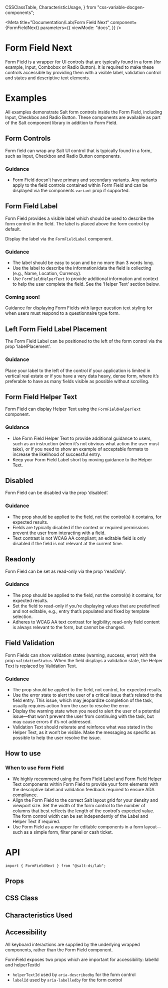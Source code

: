   CSSClassTable,
  CharacteristicUsage,
} from "css-variable-docgen-components";

<Meta
  title="Documentation/Lab/Form Field Next"
  component={FormFieldNext}
  parameters={{
    viewMode: "docs",
  }}
/>

# Form Field Next

Form Field is a wrapper for UI controls that are typically found in a form (for example, Input, Combobox or Radio Button). It is required to make these controls accessible by providing them with a visible label, validation control and states and descriptive text elements.

<Canvas>
  <Story id="lab-form-field-next--default" />
</Canvas>

# Examples

All examples demonstrate Salt form controls inside the Form Field, including Input, Checkbox and Radio Button. These components are available as part of the Salt component library in addition to Form Field.

## Form Controls

Form field can wrap any Salt UI control that is typically found in a form, such as Input, Checkbox and Radio Button components.

<Canvas>
  <Story id="lab-form-field-next--with-controls" />
</Canvas>

### Guidance

- Form Field doesn’t have primary and secondary variants. Any variants apply to the field controls contained within Form Field and can be displayed via the components `variant` prop if supported.

## Form Field Label

Form Field provides a visible label which should be used to describe the form control in the field. The label is placed above the form control by default.

Display the label via the `FormFieldLabel` component.

<Canvas>
  <Story id="lab-form-field-next--skeleton" />
</Canvas>

### Guidance

- The label should be easy to scan and be no more than 3 words long.
- Use the label to describe the information/data the field is collecting (e.g., Name, Location, Currency).
- Use `FormFieldHelperText` to provide additional information and context to help the user complete the field. See the ‘Helper Text’ section below.

### Coming soon!

Guidance for displaying Form Fields with larger question text styling for when users must respond to a questionnaire type form.

## Left Form Field Label Placement

The Form Field Label can be positioned to the left of the form control via the prop ‘labelPlacement’.

<Canvas>
  <Story id="lab-form-field-next--label-left" />
</Canvas>

### Guidance

Place your label to the left of the control if your application is limited in vertical real estate or if you have a very data heavy, dense form, where it’s preferable to have as many fields visible as possible without scrolling.

## Form Field Helper Text

Form Field can display Helper Text using the `FormFieldHelperText` component.

<Canvas>
  <Story id="lab-form-field-next--label-left" />
</Canvas>

### Guidance

- Use Form Field Helper Text to provide additional guidance to users, such as an instruction (when it’s not obvious what action the user must take), or if you need to show an example of acceptable formats to increase the likelihood of successful entry.
- Keep your Form Field Label short by moving guidance to the Helper Text.

## Disabled

Form Field can be disabled via the prop ‘disabled’.

<Canvas>
  <Story id="lab-form-field-next--disabled" />
</Canvas>

### Guidance

- The prop should be applied to the field, not the control(s) it contains, for expected results.
- Fields are typically disabled if the context or required permissions prevent the user from interacting with a field.
- Text contrast is not WCAG AA compliant; an editable field is only disabled if the field is not relevant at the current time.

## Readonly

Form Field can be set as read-only via the prop ‘readOnly’.

<Canvas>
  <Story id="lab-form-field-next--readonly" />
</Canvas>

### Guidance

- The prop should be applied to the field, not the control(s) it contains, for expected results.
- Set the field to read-only if you’re displaying values that are predefined and not editable, e.g., entry that’s populated and fixed by template selection.
- Adheres to WCAG AA text contrast for legibility; read-only field content is always relevant to the form, but cannot be changed.

## Field Validation

Form Fields can show validation states (warning, success, error) with the prop `validationStatus`. When the field displays a validation state, the Helper Text is replaced by Validation Text.

<Canvas>
  <Story id="lab-form-field-next--with-validation" />
</Canvas>

### Guidance

- The prop should be applied to the field, not control, for expected results.
- Use the error state to alert the user of a critical issue that’s related to the field entry. This issue, which may jeopardize completion of the task, usually requires action from the user to resolve the error.
- Display the warning state when you need to alert the user of a potential issue—that won’t prevent the user from continuing with the task, but may cause errors if it’s not addressed.
- Validation Text should reiterate and reinforce what was stated in the Helper Text, as it won’t be visible. Make the messaging as specific as possible to help the user resolve the issue.

## How to use

### When to use Form Field

- We highly recommend using the Form Field Label and Form Field Helper Text components within Form Field to provide your form elements with the descriptive label and validation feedback required to ensure ADA compliance.
- Align the Form Field to the correct Salt layout grid for your density and viewport size. Set the width of the form control to the number of columns that best reflects the length of the control’s expected value. The form control width can be set independently of the Label and Helper Text if required.
- Use Form Field as a wrapper for editable components in a form layout—such as a simple form, filter panel or cash ticket.

# API

```
import { FormFieldNext } from "@salt-ds/lab";
```

## Props

<ArgsTable of={FormFieldNext} />

## CSS Class

<CSSClassTable of={FormFieldNext} />

## Characteristics Used

<CharacteristicUsage of={FormFieldNext} />

## Accessibility

All keyboard interactions are supplied by the underlying wrapped components, rather than the Form Field component.

FormField exposes two props which are important for accessibility: labelId and helperTextId

- `helperTextId` used by `aria-describedby` for the form control
- `labelId` used by `aria-labelledby` for the form control

<HelpAndSupport />
